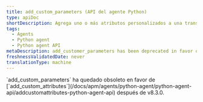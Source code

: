 ```yaml
---
title: add_custom_parameters (API del agente Python)
type: apiDoc
shortDescription: Agrega uno o más atributos personalizados a una transacción.
tags:
  - Agents
  - Python agent
  - Python agent API
metaDescription: add_customer_parameters has been deprecated in favor of add_customer_attributes.
freshnessValidatedDate: never
translationType: machine
---
```


<Callout variant="important">
  `add_custom_parameters` ha quedado obsoleto en favor de [`add_custom_attributes`](/docs/apm/agents/python-agent/python-agent-api/addcustomattributes-python-agent-api) después de v8.3.0.
</Callout>